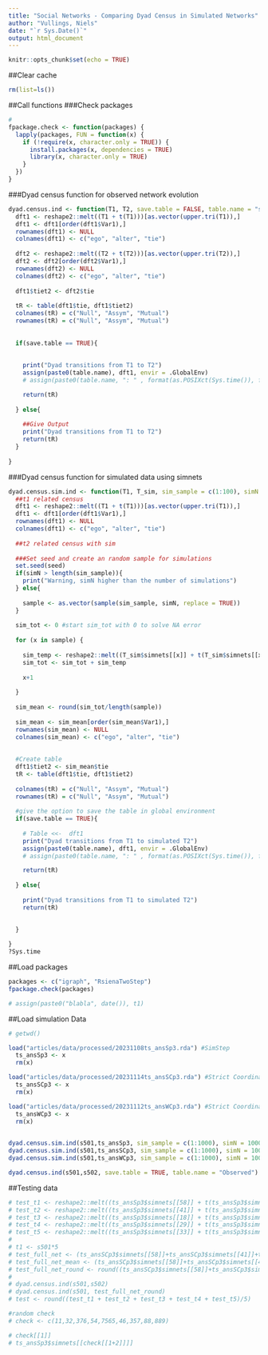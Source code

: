 ```yaml
---
title: "Social Networks - Comparing Dyad Census in Simulated Networks"
author: "Vullings, Niels"
date: "`r Sys.Date()`"
output: html_document
---
```


```r
knitr::opts_chunk$set(echo = TRUE)
```

##Clear cache
```r
rm(list=ls())
```




##Call functions
###Check packages
```r
#
fpackage.check <- function(packages) {
  lapply(packages, FUN = function(x) {
    if (!require(x, character.only = TRUE)) {
      install.packages(x, dependencies = TRUE)
      library(x, character.only = TRUE)
    }
  })
}
```

###Dyad census function for observed network evolution
```r
dyad.census.ind <- function(T1, T2, save.table = FALSE, table.name = "simsamsom") {
  dft1 <- reshape2::melt((T1 + t(T1)))[as.vector(upper.tri(T1)),]
  dft1 <- dft1[order(dft1$Var1),]
  rownames(dft1) <- NULL
  colnames(dft1) <- c("ego", "alter", "tie")
  
  dft2 <- reshape2::melt((T2 + t(T2)))[as.vector(upper.tri(T2)),]
  dft2 <- dft2[order(dft2$Var1),]
  rownames(dft2) <- NULL
  colnames(dft2) <- c("ego", "alter", "tie")
  
  dft1$tiet2 <- dft2$tie
  
  tR <- table(dft1$tie, dft1$tiet2)
  colnames(tR) = c("Null", "Assym", "Mutual")
  rownames(tR) = c("Null", "Assym", "Mutual")
  
  
  if(save.table == TRUE){
    
    
    print("Dyad transitions from T1 to T2")    
    assign(paste0(table.name), dft1, envir = .GlobalEnv)
    # assign(paste0(table.name, ": " , format(as.POSIXct(Sys.time()), format = "%H:%M:%S")), dft1, envir = .GlobalEnv)

    return(tR)
    
  } else{
    
    ##Give Output
    print("Dyad transitions from T1 to T2")
    return(tR)
  }
  
}

```

###Dyad census function for simulated data using simnets
```r

dyad.census.sim.ind <- function(T1, T_sim, sim_sample = c(1:100), simN = 5, seed = 345657343, save.table = FALSE, table.name = "simsamsom"){
  ##t1 related census
  dft1 <- reshape2::melt((T1 + t(T1)))[as.vector(upper.tri(T1)),]
  dft1 <- dft1[order(dft1$Var1),]
  rownames(dft1) <- NULL
  colnames(dft1) <- c("ego", "alter", "tie")
  
  ##t2 related census with sim
  
  ###Set seed and create an random sample for simulations
  set.seed(seed)
  if(simN > length(sim_sample)){ 
    print("Warning, simN higher than the number of simulations")
  } else{
    
    sample <- as.vector(sample(sim_sample, simN, replace = TRUE))
  }
  
  sim_tot <- 0 #start sim_tot with 0 to solve NA error
  
  for (x in sample) {
    
    sim_temp <- reshape2::melt((T_sim$simnets[[x]] + t(T_sim$simnets[[x]])))[as.vector(upper.tri(T_sim$simnets[[x]])),]
    sim_tot <- sim_tot + sim_temp 
    
    x+1
    
  }
  
  sim_mean <- round(sim_tot/length(sample))
  
  sim_mean <- sim_mean[order(sim_mean$Var1),]
  rownames(sim_mean) <- NULL
  colnames(sim_mean) <- c("ego", "alter", "tie")
  
  
  #Create table
  dft1$tiet2 <- sim_mean$tie
  tR <- table(dft1$tie, dft1$tiet2)
  
  colnames(tR) = c("Null", "Assym", "Mutual")
  rownames(tR) = c("Null", "Assym", "Mutual")
  
  #give the option to save the table in global environment
  if(save.table == TRUE){
    
    # Table <<-  dft1
    print("Dyad transitions from T1 to simulated T2")    
    assign(paste0(table.name), dft1, envir = .GlobalEnv)
    # assign(paste0(table.name, ": " , format(as.POSIXct(Sys.time()), format = "%H:%M:%S")), dft1, envir = .GlobalEnv)

    return(tR)
    
  } else{
    
    print("Dyad transitions from T1 to simulated T2")
    return(tR)

    
  }
  
}
?Sys.time
```

##Load packages
```r
packages <- c("igraph", "RsienaTwoStep")
fpackage.check(packages)

# assign(paste0("blabla", date()), t1)
```

##Load simulation Data
```r
# getwd()

load("articles/data/processed/20231108ts_ansSp3.rda") #SimStep
  ts_ansSp3 <- x
  rm(x)

load("articles/data/processed/20231114ts_ansSCp3.rda") #Strict Coordination
  ts_ansSCp3 <- x
  rm(x)

load("articles/data/processed/20231112ts_ansWCp3.rda") #Strict Coordination
  ts_ansWCp3 <- x
  rm(x)  
  
```


```r
dyad.census.sim.ind(s501,ts_ansSp3, sim_sample = c(1:1000), simN = 1000, seed = 445847343, save.table = TRUE, table.name = "SimStep")
dyad.census.sim.ind(s501,ts_ansSCp3, sim_sample = c(1:1000), simN = 1000, seed = 445847343, save.table = TRUE, table.name = "Strict Coord")
dyad.census.sim.ind(s501,ts_ansWCp3, sim_sample = c(1:1000), simN = 1000, seed = 445847343, save.table = TRUE, table.name = "Weak Coord")

dyad.census.ind(s501,s502, save.table = TRUE, table.name = "Observed")  
```




##Testing data
```r
# test_t1 <- reshape2::melt((ts_ansSp3$simnets[[58]] + t(ts_ansSp3$simnets[[58]])))[as.vector(upper.tri(ts_ansSp3$simnets[[58]])),]
# test_t2 <- reshape2::melt((ts_ansSp3$simnets[[41]] + t(ts_ansSp3$simnets[[41]])))[as.vector(upper.tri(ts_ansSp3$simnets[[41]])),]
# test_t3 <- reshape2::melt((ts_ansSp3$simnets[[18]] + t(ts_ansSp3$simnets[[18]])))[as.vector(upper.tri(ts_ansSp3$simnets[[18]])),]
# test_t4 <- reshape2::melt((ts_ansSp3$simnets[[29]] + t(ts_ansSp3$simnets[[29]])))[as.vector(upper.tri(ts_ansSp3$simnets[[29]])),]
# test_t5 <- reshape2::melt((ts_ansSp3$simnets[[33]] + t(ts_ansSp3$simnets[[33]])))[as.vector(upper.tri(ts_ansSp3$simnets[[33]])),]
# 
# t1 <- s501*5
# test_full_net <- (ts_ansSCp3$simnets[[58]]+ts_ansSCp3$simnets[[41]]+ts_ansSCp3$simnets[[18]]+ts_ansSCp3$simnets[[29]]+ts_ansSCp3$simnets[[33]])
# test_full_net_mean <- (ts_ansSCp3$simnets[[58]]+ts_ansSCp3$simnets[[41]]+ts_ansSCp3$simnets[[18]]+ts_ansSCp3$simnets[[29]]+ts_ansSCp3$simnets[[33]])/5
# test_full_net_round <- round((ts_ansSCp3$simnets[[58]]+ts_ansSCp3$simnets[[41]]+ts_ansSCp3$simnets[[18]]+ts_ansSCp3$simnets[[29]]+ts_ansSCp3$simnets[[33]])/5)
# 
# dyad.census.ind(s501,s502)
# dyad.census.ind(s501, test_full_net_round)
# test <- round((test_t1 + test_t2 + test_t3 + test_t4 + test_t5)/5)

#random check
# check <- c(11,32,376,54,7565,46,357,88,889)

# check[[1]]
# ts_ansSp3$simnets[[check[[1+2]]]]
```




```r

```

